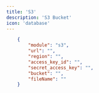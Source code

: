 ```yaml
---
title: 'S3'
description: 'S3 Bucket'
icon: 'database'
---
```


```json
    {
        "module": "s3",
        "url": "",
        "region": "",
        "access_key_id": "",
        "secret_access_key": "",
        "bucket": "",
        "fileName": ""
    }
```